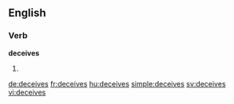 ==English==

===Verb===
'''deceives'''

# {{third-person singular of|deceive}}

[[de:deceives]]
[[fr:deceives]]
[[hu:deceives]]
[[simple:deceives]]
[[sv:deceives]]
[[vi:deceives]]